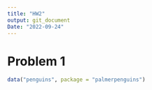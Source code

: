 ```yaml
---
title: "HW2"
output: git_document
Date: "2022-09-24"
---
```


# Problem 1 

```r
data("penguins", package = "palmerpenguins")
```



